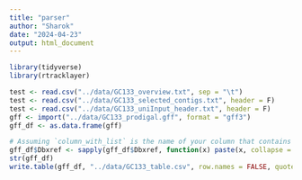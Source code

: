 ```yaml
---
title: "parser"
author: "Sharok"
date: "2024-04-23"
output: html_document
---
```


```r

library(tidyverse)
library(rtracklayer)

```


```r

test <- read.csv("../data/GC133_overview.txt", sep = "\t")
test <- read.csv("../data/GC133_selected_contigs.txt", header = F)
test <- read.csv("../data/GC133_uniInput_header.txt", header = F)
gff <- import("../data/GC133_prodigal.gff", format = "gff3")
gff_df <- as.data.frame(gff)

# Assuming `column_with_list` is the name of your column that contains lists
gff_df$Dbxref <- sapply(gff_df$Dbxref, function(x) paste(x, collapse = ";"))
str(gff_df)
write.table(gff_df, "../data/GC133_table.csv", row.names = FALSE, quote = FALSE)

```



